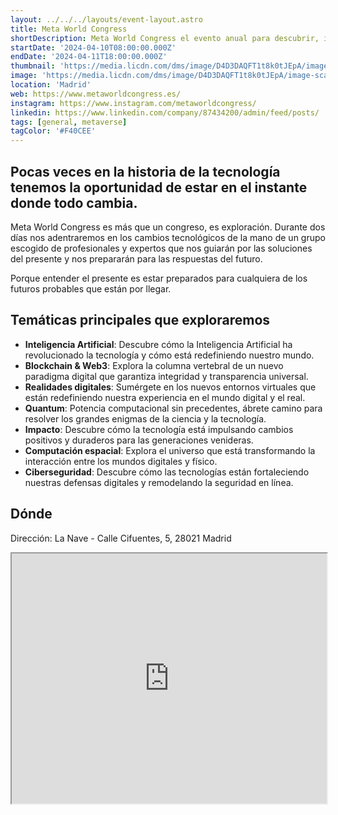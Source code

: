 ```yaml
---
layout: ../../../layouts/event-layout.astro
title: Meta World Congress
shortDescription: Meta World Congress el evento anual para descubrir, interactuar y aplicar tecnologías emergentes. Diseñado para ofrecer una experiencia inmersiva que permite a los asistentes no solo conocer las últimas innovaciones, sino interactuar con ellas y aprender a integrarlas de manera efectiva en sus negocios.
startDate: '2024-04-10T08:00:00.000Z'
endDate: '2024-04-11T18:00:00.000Z'
thumbnail: 'https://media.licdn.com/dms/image/D4D3DAQFT1t8k0tJEpA/image-scale_191_1128/0/1700727670709/meta_world_congress_cover?e=1712991600&v=beta&t=g_M9Nzha0lnZNrz5xcHb3y9qMvJu7kA7ilJAcbwc-D4'
image: 'https://media.licdn.com/dms/image/D4D3DAQFT1t8k0tJEpA/image-scale_191_1128/0/1700727670709/meta_world_congress_cover?e=1712991600&v=beta&t=g_M9Nzha0lnZNrz5xcHb3y9qMvJu7kA7ilJAcbwc-D4'
location: 'Madrid'
web: https://www.metaworldcongress.es/
instagram: https://www.instagram.com/metaworldcongress/
linkedin: https://www.linkedin.com/company/87434200/admin/feed/posts/
tags: [general, metaverse]
tagColor: '#F40CEE'
---
```


## Pocas veces en la historia de la tecnología tenemos la oportunidad de estar en el instante donde todo cambia.

Meta World Congress es más que un congreso, es exploración. Durante dos días nos adentraremos en los cambios tecnológicos de la mano de un grupo escogido de profesionales y expertos que nos guiarán por las soluciones del presente y nos prepararán para las respuestas del futuro.

Porque entender el presente es estar preparados para cualquiera de los futuros probables que están por llegar.

## Temáticas principales que exploraremos

- **Inteligencia Artificial**: Descubre cómo la Inteligencia Artificial ha revolucionado la tecnología y cómo está redefiniendo nuestro mundo.
- **Blockchain & Web3**: Explora la columna vertebral de un nuevo paradigma digital que garantiza integridad y transparencia universal.
- **Realidades digitales**: Sumérgete en los nuevos entornos virtuales que están redefiniendo nuestra experiencia en el mundo digital y el real.
- **Quantum**: Potencia computacional sin precedentes, ábrete camino para resolver los grandes enigmas de la ciencia y la tecnología.
- **Impacto**: Descubre cómo la tecnología está impulsando cambios positivos y duraderos para las generaciones venideras.
- **Computación espacial**: Explora el universo que está transformando la interacción entre los mundos digitales y físico.
- **Ciberseguridad**: Descubre cómo las tecnologías están fortaleciendo nuestras defensas digitales y remodelando la seguridad en línea.

## Dónde

Dirección: La Nave - Calle Cifuentes, 5, 28021 Madrid

<iframe
  style="width: 100%; height: 400px;"
  height="400"
  allowfullscreen=""
  loading="lazy"
  referrerpolicy="no-referrer-when-downgrade"
  src="https://www.google.com/maps/embed?pb=!1m18!1m12!1m3!1d3040.7630779306296!2d-3.69857202325268!3d40.3476014598427!2m3!1f0!2f0!3f0!3m2!1i1024!2i768!4f13.1!3m3!1m2!1s0xd4226dc6a64c46b%3A0x23e1b239d4aea935!2sLa%20Nave!5e0!3m2!1ses!2ses!4v1687238977089!5m2!1ses!2ses"
  aria-label="La Nave - Calle Cifuentes, 5, 28021 Madrid"
></iframe>
